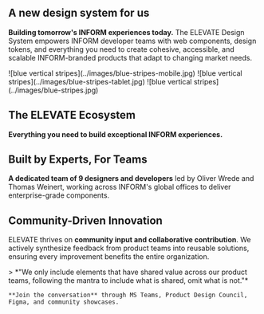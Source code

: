 
## A new design system for us

<PageDescription>

**Building tomorrow's INFORM experiences today.** The ELEVATE Design
    System empowers INFORM developer teams with web components, design tokens,
    and everything you need to create cohesive, accessible, and scalable
    INFORM-branded products that adapt to changing market needs.

</PageDescription>

<FeatureCard
    color="dark"
    href="/getting-started"
    title="Getting started"
    actionIcon="arrowRight"
    className="homepage-feature"
    >

<ArtDirection>
![blue vertical stripes](../images/blue-stripes-mobile.jpg)
![blue vertical stripes](../images/blue-stripes-tablet.jpg)
![blue vertical stripes](../images/blue-stripes.jpg)
</ArtDirection>

</FeatureCard>

## The ELEVATE Ecosystem

**Everything you need to build exceptional INFORM experiences.**

<Row className="resource-card-group">
  <Column colMd={4} colLg={4} noGutterSm>
    <ResourceCard
      href="https://github.com/inform-elevate/elevate-core-ui"
      title="Core UI Library"
      subtitle="40+ Web Components, Storybook documentation"
      actionIcon="launch"
      aspectRatio="2:1"
      color="dark"
    />
  </Column>
  <Column colMd={4} colLg={4} noGutterSm>
    <ResourceCard
      href="https://github.com/inform-elevate/elevate-design-tokens"
      title="Design Tokens"
      subtitle="3-tier architecture: Primitive → Alias → Component"
      actionIcon="launch"
      aspectRatio="2:1"
      color="dark"
    />
  </Column>
  <Column colMd={4} colLg={4} noGutterSm>
    <ResourceCard
      href="https://github.com/inform-elevate/elevate-icons"
      title="Custom Icons"
      subtitle="SVG icons with TypeScript constants"
      actionIcon="launch"
      aspectRatio="2:1"
      color="dark"
    />
  </Column>
</Row>

## Built by Experts, For Teams

**A dedicated team of 9 designers and developers** led by Oliver Wrede and Thomas Weinert, working across INFORM's global offices to deliver enterprise-grade components.

<Row>
  <Column colMd={6} colLg={6}>
    <ResourceCard
      href="https://confluence.inform-software.com/x/5dM6D"
      title="Current Status"
      subtitle="Alpha 1 releases throughout 2025, 1.0 production ready November 2025"
      actionIcon="launch"
      aspectRatio="2:1"
      color="light"
    />
  </Column>
  <Column colMd={6} colLg={6}>
    <ResourceCard
      href="https://www.inform-software.design/"
      title="INFORM Corporate Design"
      subtitle="Brand guidelines and design principles for enterprise software"
      actionIcon="launch"
      aspectRatio="2:1"
      color="light"
    />
  </Column>
</Row>

## Community-Driven Innovation

ELEVATE thrives on **community input and collaborative contribution**. We actively synthesize feedback from product teams into reusable solutions, ensuring every improvement benefits the entire organization.

<Row>
  <Column colMd={12} colLg={8}>
    > *"We only include elements that have shared value across our product teams, following the mantra to include what is shared, omit what is not."*
    
    **Join the conversation** through MS Teams, Product Design Council, Figma, and community showcases.
  </Column>
</Row>
